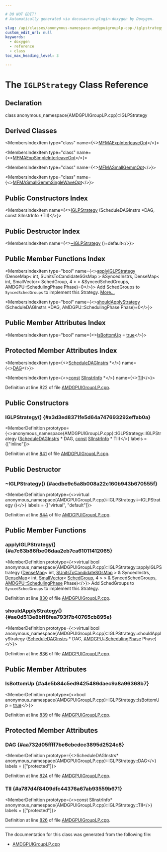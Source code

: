```yaml
---

# DO NOT EDIT!
# Automatically generated via docusaurus-plugin-doxygen by Doxygen.

slug: /api/classes/anonymous-namespace-amdgpuigrouplp-cpp-/iglpstrategy
custom_edit_url: null
keywords:
  - doxygen
  - reference
  - class
toc_max_heading_level: 3

---
```





# The `IGLPStrategy` Class Reference

<DoxygenPage pluginConfig={pluginConfig}>



## Declaration

<CodeBlock>class anonymous_namespace{AMDGPUIGroupLP.cpp}::IGLPStrategy</CodeBlock>

## Derived Classes

<MembersIndex>

<MembersIndexItem
  type="class"
  name={<><a href="/docs/api/classes/anonymous-namespace-amdgpuigrouplp-cpp-/mfmaexpinterleaveopt">MFMAExpInterleaveOpt</a></>}>
</MembersIndexItem>

<MembersIndexItem
  type="class"
  name={<><a href="/docs/api/classes/anonymous-namespace-amdgpuigrouplp-cpp-/mfmaexpsimpleinterleaveopt">MFMAExpSimpleInterleaveOpt</a></>}>
</MembersIndexItem>

<MembersIndexItem
  type="class"
  name={<><a href="/docs/api/classes/anonymous-namespace-amdgpuigrouplp-cpp-/mfmasmallgemmopt">MFMASmallGemmOpt</a></>}>
</MembersIndexItem>

<MembersIndexItem
  type="class"
  name={<><a href="/docs/api/classes/anonymous-namespace-amdgpuigrouplp-cpp-/mfmasmallgemmsinglewaveopt">MFMASmallGemmSingleWaveOpt</a></>}>
</MembersIndexItem>

</MembersIndex>

## Public Constructors Index

<MembersIndex>

<MembersIndexItem
  name={<><a href="#a3d3ed8371fe5d64a747693292effab0a">IGLPStrategy</a> (ScheduleDAGInstrs &#42;DAG, const SIInstrInfo &#42;TII)</>}>
</MembersIndexItem>

</MembersIndex>

## Public Destructor Index

<MembersIndex>

<MembersIndexItem
  name={<><a href="#acdbe9c5a8b008a22c160b943b670555f">~IGLPStrategy</a> ()=default</>}>
</MembersIndexItem>

</MembersIndex>

## Public Member Functions Index

<MembersIndex>

<MembersIndexItem
  type="bool"
  name={<><a href="#a7c63b86fbe06daa2eb7ca61011412065">applyIGLPStrategy</a> (DenseMap&lt; int, SUnitsToCandidateSGsMap &gt; &amp;SyncedInstrs, DenseMap&lt; int, SmallVector&lt; SchedGroup, 4 &gt; &gt; &amp;SyncedSchedGroups, AMDGPU::SchedulingPhase Phase)=0</>}>
Add SchedGroups to <code>SyncedSchedGroups</code> to implement this Strategy. <a href="#a7c63b86fbe06daa2eb7ca61011412065">More...</a>
</MembersIndexItem>

<MembersIndexItem
  type="bool"
  name={<><a href="#ae0d513e8bff8fea793f7b40765cb895e">shouldApplyStrategy</a> (ScheduleDAGInstrs &#42;DAG, AMDGPU::SchedulingPhase Phase)=0</>}>
</MembersIndexItem>

</MembersIndex>

## Public Member Attributes Index

<MembersIndex>

<MembersIndexItem
  type="bool"
  name={<><a href="#a4e5b84c5ed9425486daec9a8a96368b7">IsBottomUp</a> = <a href="/docs/api/files/lib/lib/analysis/basicaliasanalysis-cpp/#af6d5cafbdfc5313e65d990120021a3ec">true</a></>}>
</MembersIndexItem>

</MembersIndex>

## Protected Member Attributes Index

<MembersIndex>

<MembersIndexItem
  type={<><a href="/docs/api/classes/llvm/scheduledaginstrs">ScheduleDAGInstrs</a> &#42;</>}
  name={<><a href="#aa732d05ffff7be6cbcdcc3895d2524c8">DAG</a></>}>
</MembersIndexItem>

<MembersIndexItem
  type={<><a href="/docs/api/files/lib/lib/target/lib/target/aarch64/aarch64promoteconstant-cpp/#a90f8350fecae261c25be85d38b451bff">const</a> <a href="/docs/api/classes/llvm/siinstrinfo">SIInstrInfo</a> &#42;</>}
  name={<><a href="#a787d4f8409dfc44376a67ab93559b671">TII</a></>}>
</MembersIndexItem>

</MembersIndex>


Definition at line 822 of file <a href="/docs/api/files/lib/lib/target/lib/target/amdgpu/amdgpuigrouplp-cpp">AMDGPUIGroupLP.cpp</a>.

<SectionDefinition>

## Public Constructors

### IGLPStrategy() {#a3d3ed8371fe5d64a747693292effab0a}

<MemberDefinition
  prototype={<>anonymous&#95;namespace&#123;AMDGPUIGroupLP.cpp&#125;::IGLPStrategy::IGLPStrategy (<a href="/docs/api/classes/llvm/scheduledaginstrs">ScheduleDAGInstrs</a> &#42; DAG, <a href="/docs/api/files/lib/lib/target/lib/target/aarch64/aarch64promoteconstant-cpp/#a90f8350fecae261c25be85d38b451bff">const</a> <a href="/docs/api/classes/llvm/siinstrinfo">SIInstrInfo</a> &#42; TII)</>}
  labels = {["inline"]}>

Definition at line <a href="/docs/api/files/lib/lib/target/lib/target/amdgpu/amdgpuigrouplp-cpp/#l00841">841</a> of file <a href="/docs/api/files/lib/lib/target/lib/target/amdgpu/amdgpuigrouplp-cpp">AMDGPUIGroupLP.cpp</a>.
</MemberDefinition>

</SectionDefinition>

<SectionDefinition>

## Public Destructor

### ~IGLPStrategy() {#acdbe9c5a8b008a22c160b943b670555f}

<MemberDefinition
  prototype={<>virtual anonymous&#95;namespace&#123;AMDGPUIGroupLP.cpp&#125;::IGLPStrategy::~IGLPStrategy ()</>}
  labels = {["virtual", "default"]}>

Definition at line <a href="/docs/api/files/lib/lib/target/lib/target/amdgpu/amdgpuigrouplp-cpp/#l00844">844</a> of file <a href="/docs/api/files/lib/lib/target/lib/target/amdgpu/amdgpuigrouplp-cpp">AMDGPUIGroupLP.cpp</a>.
</MemberDefinition>

</SectionDefinition>

<SectionDefinition>

## Public Member Functions

### applyIGLPStrategy() {#a7c63b86fbe06daa2eb7ca61011412065}

<MemberDefinition
  prototype={<>virtual bool anonymous&#95;namespace&#123;AMDGPUIGroupLP.cpp&#125;::IGLPStrategy::applyIGLPStrategy (<a href="/docs/api/classes/llvm/densemap">DenseMap</a>&lt; int, <a href="/docs/api/namespaces/anonymous-amdgpuigrouplp-cpp-/#a37453daec809dace88b09dcab3ffccca">SUnitsToCandidateSGsMap</a> &gt; &amp; SyncedInstrs, <a href="/docs/api/classes/llvm/densemap">DenseMap</a>&lt; int, <a href="/docs/api/classes/llvm/smallvector">SmallVector</a>&lt; <a href="/docs/api/classes/anonymous-namespace-amdgpuigrouplp-cpp-/schedgroup">SchedGroup</a>, 4 &gt; &gt; &amp; SyncedSchedGroups, <a href="/docs/api/namespaces/llvm/amdgpu/#a22192a079456492c7a2421c54f749a08">AMDGPU::SchedulingPhase</a> Phase)</>}>
Add SchedGroups to <code>SyncedSchedGroups</code> to implement this Strategy.

Definition at line <a href="/docs/api/files/lib/lib/target/lib/target/amdgpu/amdgpuigrouplp-cpp/#l00830">830</a> of file <a href="/docs/api/files/lib/lib/target/lib/target/amdgpu/amdgpuigrouplp-cpp">AMDGPUIGroupLP.cpp</a>.
</MemberDefinition>

### shouldApplyStrategy() {#ae0d513e8bff8fea793f7b40765cb895e}

<MemberDefinition
  prototype={<>virtual bool anonymous&#95;namespace&#123;AMDGPUIGroupLP.cpp&#125;::IGLPStrategy::shouldApplyStrategy (<a href="/docs/api/classes/llvm/scheduledaginstrs">ScheduleDAGInstrs</a> &#42; DAG, <a href="/docs/api/namespaces/llvm/amdgpu/#a22192a079456492c7a2421c54f749a08">AMDGPU::SchedulingPhase</a> Phase)</>}>

Definition at line <a href="/docs/api/files/lib/lib/target/lib/target/amdgpu/amdgpuigrouplp-cpp/#l00836">836</a> of file <a href="/docs/api/files/lib/lib/target/lib/target/amdgpu/amdgpuigrouplp-cpp">AMDGPUIGroupLP.cpp</a>.
</MemberDefinition>

</SectionDefinition>

<SectionDefinition>

## Public Member Attributes

### IsBottomUp {#a4e5b84c5ed9425486daec9a8a96368b7}

<MemberDefinition
  prototype={<>bool anonymous&#95;namespace&#123;AMDGPUIGroupLP.cpp&#125;::IGLPStrategy::IsBottomUp = <a href="/docs/api/files/lib/lib/analysis/basicaliasanalysis-cpp/#af6d5cafbdfc5313e65d990120021a3ec">true</a></>}>

Definition at line <a href="/docs/api/files/lib/lib/target/lib/target/amdgpu/amdgpuigrouplp-cpp/#l00839">839</a> of file <a href="/docs/api/files/lib/lib/target/lib/target/amdgpu/amdgpuigrouplp-cpp">AMDGPUIGroupLP.cpp</a>.
</MemberDefinition>

</SectionDefinition>

<SectionDefinition>

## Protected Member Attributes

### DAG {#aa732d05ffff7be6cbcdcc3895d2524c8}

<MemberDefinition
  prototype={<>ScheduleDAGInstrs&#42; anonymous&#95;namespace&#123;AMDGPUIGroupLP.cpp&#125;::IGLPStrategy::DAG</>}
  labels = {["protected"]}>

Definition at line <a href="/docs/api/files/lib/lib/target/lib/target/amdgpu/amdgpuigrouplp-cpp/#l00824">824</a> of file <a href="/docs/api/files/lib/lib/target/lib/target/amdgpu/amdgpuigrouplp-cpp">AMDGPUIGroupLP.cpp</a>.
</MemberDefinition>

### TII {#a787d4f8409dfc44376a67ab93559b671}

<MemberDefinition
  prototype={<>const SIInstrInfo&#42; anonymous&#95;namespace&#123;AMDGPUIGroupLP.cpp&#125;::IGLPStrategy::TII</>}
  labels = {["protected"]}>

Definition at line <a href="/docs/api/files/lib/lib/target/lib/target/amdgpu/amdgpuigrouplp-cpp/#l00826">826</a> of file <a href="/docs/api/files/lib/lib/target/lib/target/amdgpu/amdgpuigrouplp-cpp">AMDGPUIGroupLP.cpp</a>.
</MemberDefinition>

</SectionDefinition>

<hr/>

The documentation for this class was generated from the following file:

<ul>
<li><a href="/docs/api/files/lib/lib/target/lib/target/amdgpu/amdgpuigrouplp-cpp">AMDGPUIGroupLP.cpp</a></li>
</ul>

</DoxygenPage>
